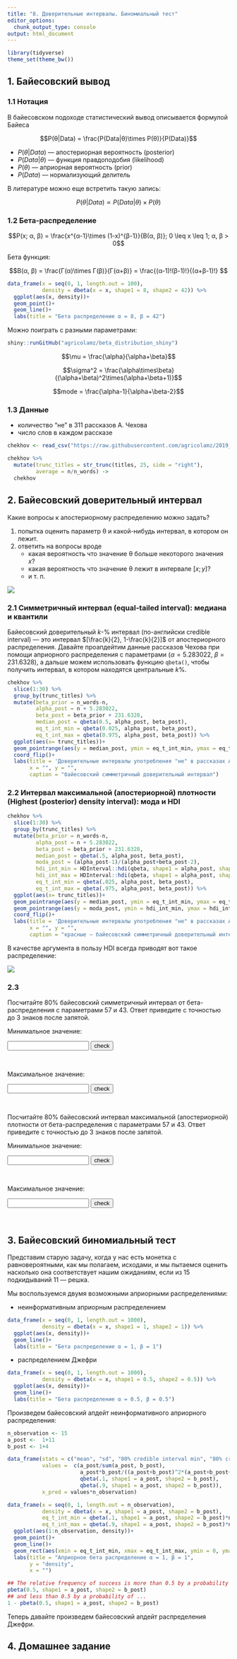 ```yaml
---
title: "8. Доверительные интервалы. Биномиальный тест"
editor_options: 
  chunk_output_type: console
output: html_document
---
```


```r
library(tidyverse)
theme_set(theme_bw())
```


## 1. Байесовский вывод

### 1.1 Нотация

В байесовском подоходе статистический вывод описывается формулой Байеса

$$P(θ|Data) = \frac{P(Data|θ)\times P(θ)}{P(Data)}$$

* $P(θ|Data)$ --- апостериорная вероятность (posterior)
* $P(Data|θ)$ --- функция правдоподобия (likelihood)
* $P(θ)$ ---  априорная вероятность (prior)
* $P(Data)$ --- нормализующий делитель

В литературе можно еще встретить такую запись:

$$P(θ|Data) \propto P(Data|θ)\times P(θ)$$

### 1.2 Бета-распределение

$$P(x; α, β) = \frac{x^{α-1}\times (1-x)^{β-1}}{B(α, β)}; 0 \leq x \leq 1; α, β > 0$$

Бета функция:

$$Β(α, β) = \frac{Γ(α)\times Γ(β)}{Γ(α+β)} = \frac{(α-1)!(β-1)!}{(α+β-1)!} $$


```r
data_frame(x = seq(0, 1, length.out = 100),
           density = dbeta(x = x, shape1 = 8, shape2 = 42)) %>% 
  ggplot(aes(x, density))+
  geom_point()+
  geom_line()+
  labs(title = "Бета распределение α = 8, β = 42")
```

Можно поиграть с разными параметрами:

```r
shiny::runGitHub("agricolamz/beta_distribution_shiny") 
```

$$\mu = \frac{\alpha}{\alpha+\beta}$$

$$\sigma^2 = \frac{\alpha\times\beta}{(\alpha+\beta)^2\times(\alpha+\beta+1)}$$

$$mode = \frac{\alpha-1}{\alpha+\beta-2}$$

### 1.3 Данные

* количество "не" в 311 рассказов А. Чехова
* число слов в каждом рассказе

```r
chekhov <- read_csv("https://raw.githubusercontent.com/agricolamz/2019_FE_R_statistics/master/data/chekhov.csv")

chekhov %>% 
  mutate(trunc_titles = str_trunc(titles, 25, side = "right"),
         average = n/n_words) ->
  chekhov
```

## 2. Байесовский доверительный интервал

Какие вопросы к апостериорному распределению можно задать?

1) попытка оценить параметр θ и какой-нибудь интервал, в котором он лежит.
2) ответить на вопросы вроде
    * какая вероятность что значение θ больше некоторого значения $x$?
    * какая вероятность что значение θ лежит в интервале $[x; y]$?
    * и т. п.

![](8_ci_bars.png)

### 2.1 Симметричный интервал (equal-tailed interval): медиана и квантили
Байесовский доверительный $k$-% интервал (по-английски credible interval) --- это интервал $[\frac{k}{2}, 1-\frac{k}{2}]$ от апостериорного распределения. Давайте проапдейтим данные рассказов Чехова при помощи априорного распределения с параметрами ($\alpha = 5.283022$, $\beta = 231.6328$), а дальше можем использовать функцию `qbeta()`, чтобы получить интервал, в котором находятся центральные $k$%.

```r
chekhov %>% 
  slice(1:30) %>%
  group_by(trunc_titles) %>% 
  mutate(beta_prior = n_words-n,
         alpha_post = n + 5.283022,
         beta_post = beta_prior + 231.6328,
         median_post = qbeta(0.5, alpha_post, beta_post),
         eq_t_int_min = qbeta(0.025, alpha_post, beta_post),
         eq_t_int_max = qbeta(0.975, alpha_post, beta_post)) %>% 
  ggplot(aes(x= trunc_titles))+
  geom_pointrange(aes(y = median_post, ymin = eq_t_int_min, ymax = eq_t_int_max), color = "tomato")+
  coord_flip()+
  labs(title = 'Доверительные интервалы употребления "не" в рассказах А. Чехова',
       x = "", y = "",
       caption = "байесовский симметричный доверительный интервал")
```

### 2.2 Интервал максимальной (апостериорной) плотности (Highest (posterior) density interval): мода и HDI

```r
chekhov %>% 
  slice(1:30) %>%
  group_by(trunc_titles) %>% 
  mutate(beta_prior = n_words-n,
         alpha_post = n + 5.283022,
         beta_post = beta_prior + 231.6328,
         median_post = qbeta(.5, alpha_post, beta_post),
         moda_post = (alpha_post-1)/(alpha_post+beta_post-2),
         hdi_int_min = HDInterval::hdi(qbeta, shape1 = alpha_post, shape2 = beta_post, credMass = 0.95)[1],
         hdi_int_max = HDInterval::hdi(qbeta, shape1 = alpha_post, shape2 = beta_post, credMass = 0.95)[2],
         eq_t_int_min = qbeta(.025, alpha_post, beta_post),
         eq_t_int_max = qbeta(.975, alpha_post, beta_post)) %>% 
  ggplot(aes(x= trunc_titles))+
  geom_pointrange(aes(y = median_post, ymin = eq_t_int_min, ymax = eq_t_int_max), color = "tomato")+
  geom_pointrange(aes(y = moda_post, ymin = hdi_int_min, ymax = hdi_int_max), color = "palegreen3", position = position_nudge(x = -0.3))+
  coord_flip()+
  labs(title = 'Доверительные интервалы употребления "не" в рассказах А. Чехова',
       x = "", y = "",
       caption = "красные — байесовский симметричный доверительный интервал;\n зеленый — байесовский интервал максимальной плотности")
```

В качестве аргумента в пользу HDI всегда приводят вот такое распределение:

![](8_HDIbimodal.jpg)

### 2.3 

Посчитайте 80% байесовский симметричный интервал от бета-распределения с параметрами 57 и 43. Ответ приведите с точностью до 3 знаков после запятой.

Минимальное значение:

<form name="FormOne" onsubmit="return validateFormOne()" method="post">
<input type="text" name="answerOne">
<input type="submit" value="check">
</form><br>

Максимальное значение:

<form name="FormTwo" onsubmit="return validateFormTwo()" method="post">
<input type="text" name="answerTwo">
<input type="submit" value="check">
</form><br>

Посчитайте 80% байесовский интервал максимальной (апостериорной) плотности от бета-распределения с параметрами 57 и 43. Ответ приведите с точностью до 3 знаков после запятой.

Минимальное значение:

<form name="FormThree" onsubmit="return validateFormThree()" method="post">
<input type="text" name="answerThree">
<input type="submit" value="check">
</form><br>

Максимальное значение:

<form name="FormFour" onsubmit="return validateFormFour()" method="post">
<input type="text" name="answerFour">
<input type="submit" value="check">
</form><br>


## 3. Байесовский биномиальный тест

Представим старую задачу, когда у нас есть монетка с равновероятными, как мы полагаем, исходами, и мы пытаемся оценить насколько она соответствует нашим ожиданиям, если из 15 подкидываний 11 --- решка.

Мы воспользуемся двумя возможными априорными распределениями:

* неинформативным априорным распределением

```r
data_frame(x = seq(0, 1, length.out = 1000),
           density = dbeta(x = x, shape1 = 1, shape2 = 1)) %>% 
  ggplot(aes(x, density))+
  geom_line()+
  labs(title = "Бета распределение α = 1, β = 1")
```


* распределением Джефри

```r
data_frame(x = seq(0, 1, length.out = 1000),
           density = dbeta(x = x, shape1 = 0.5, shape2 = 0.5)) %>% 
  ggplot(aes(x, density))+
  geom_line()+
  labs(title = "Бета распределение α = 0.5, β = 0.5")
```

Произведем байесовский апдейт неинформативного априорного распределения:
```r
n_observation <- 15
a_post <-  1+11
b_post <- 1+4

data_frame(stats = c("mean", "sd", "80% credible interval min", "80% credible interval max"),
           values =  c(a_post/sum(a_post, b_post),
                       a_post*b_post/((a_post+b_post)^2*(a_post+b_post+1)),
                       qbeta(.1, shape1 = a_post, shape2 = b_post),
                       qbeta(.9, shape1 = a_post, shape2 = b_post)),
           x_pred = values*n_observation)

data_frame(x = seq(0, 1, length.out = n_observation),
           density = dbeta(x = x, shape1 = a_post, shape2 = b_post),
           eq_t_int_min = qbeta(.1, shape1 = a_post, shape2 = b_post)*n_observation,
           eq_t_int_max = qbeta(.9, shape1 = a_post, shape2 = b_post)*n_observation) %>% 
  ggplot(aes(1:n_observation, density))+
  geom_point()+
  geom_line()+
  geom_rect(aes(xmin = eq_t_int_min, xmax = eq_t_int_max, ymin = 0, ymax = 0.1))+
  labs(title = "Априорное бета распределение α = 1, β = 1",
       y = "density",
       x = "")

## The relative frequency of success is more than 0.5 by a probability of ...
pbeta(0.5, shape1 = a_post, shape2 = b_post)
## and less than 0.5 by a probability of ...
1 - pbeta(0.5, shape1 = a_post, shape2 = b_post)
```


Теперь давайте произведем байесовский апдейт распределения Джефри.


## 4. Домашнее задание






<script>
function validateFormOne() {
    var x = document.forms["FormOne"]["answerOne"].value;
    if (x != "0.367") {
        alert("У меня другой ответ...");
        return false;
    } else {
        alert("Да, все правильно");
        return false;
    }
}
function validateFormTwo() {
    var x = document.forms["FormTwo"]["answerTwo"].value;
    if (x != "0.494") {
        alert("У меня другой ответ...");
        return false;
    } else {
        alert("Да, все правильно");
        return false;
    }
}
function validateFormThree() {
    var x = document.forms["FormThree"]["answerThree"].value;
    if (x != "0.366") {
        alert("У меня другой ответ...");
        return false;
    } else {
        alert("Да, все правильно");
        return false;
    }
}
function validateFormFour() {
    var x = document.forms["FormFour"]["answerFour"].value;
    if (x != "0.493") {
        alert("У меня другой ответ...");
        return false;
    } else {
        alert("Да, все правильно");
        return false;
    }
}
</script>
